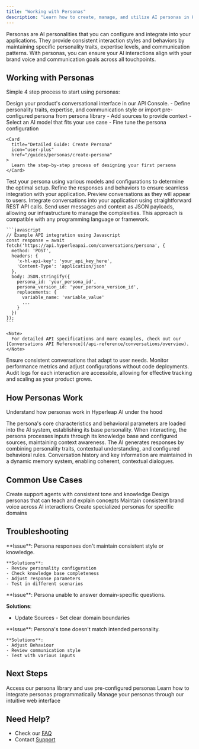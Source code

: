 ```yaml
---
title: "Working with Personas"
description: "Learn how to create, manage, and utilize AI personas in Hyperleap AI"
---
```


Personas are AI personalities that you can configure and integrate into your applications. They provide consistent interaction styles and behaviors by maintaining specific personality traits, expertise levels, and communication patterns. With personas, you can ensure your AI interactions align with your brand voice and communication goals across all touchpoints.

## Working with Personas

Simple 4 step process to start using personas:

<Steps>
  <Step title="Design Your Experience">
    Design your product's conversational interface in our API Console.
    - Define personality traits, expertise, and communication style or import pre-configured persona from persona library
    - Add sources to provide context
    - Select an AI model that fits your use case
    - Fine tune the persona configuration

    <Card
      title="Detailed Guide: Create Persona"
      icon="user-plus"
      href="/guides/personas/create-persona"
    >
      Learn the step-by-step process of designing your first persona
    </Card>

  </Step>

<Step title="Test in Playground">
  Test your persona using various models and configurations to determine the
  optimal setup. Refine the responses and behaviors to ensure seamless
  integration with your application. Preview conversations as they will appear
  to users.
</Step>

  <Step title="Integrate & Deploy">
    Integrate conversations into your application using straightforward REST API calls. Send user messages and context as JSON payloads, allowing our infrastructure to manage the complexities. This approach is compatible with any programming language or framework.

    ```javascript
    // Example API integration using Javascript
    const response = await fetch('https://api.hyperleapai.com/conversations/persona', {
      method: 'POST',
      headers: {
        'x-hl-api-key': 'your_api_key_here',
        'Content-Type': 'application/json'
      },
      body: JSON.stringify({
        persona_id: 'your_persona_id',
        persona_version_id: 'your_persona_version_id',
        replacements: {
          variable_name: 'variable_value'
          ...
        }
      })
    });
    ```

    <Note>
      For detailed API specifications and more examples, check out our [Conversations API Reference](/api-reference/conversations/overview).
    </Note>

  </Step>

  <Step title="Monitor & Scale">
    Ensure consistent conversations that adapt to user needs. Monitor performance metrics and adjust configurations without code deployments. Audit logs for each interaction are accessible, allowing for effective tracking and scaling as your product grows.

  </Step>
</Steps>

## How Personas Work

Understand how personas work in Hyperleap AI under the hood

<CardGroup cols={2}>
  <Card title="System Initialization" icon="gear">
    The persona's core characteristics and behavioral parameters are loaded into the AI system, establishing its base personality.
  </Card>

<Card title="Context Processing" icon="brain">
  When interacting, the persona processes inputs through its knowledge base and
  configured sources, maintaining context awareness.
</Card>

<Card title="Response Generation" icon="reply">
  The AI generates responses by combining personality traits, contextual
  understanding, and configured behavioral rules.
</Card>

  <Card title="Memory Management" icon="database">
    Conversation history and key information are maintained in a dynamic memory system, enabling coherent, contextual dialogues.
  </Card>
</CardGroup>

## Common Use Cases

<CardGroup cols={2}>
  <Card title="Customer Support">
    Create support agents with consistent tone and knowledge
  </Card>
  <Card title="Educational Tutors">
    Design personas that can teach and explain concepts
  </Card>
  <Card title="Brand Representatives">
    Maintain consistent brand voice across AI interactions
  </Card>
  <Card title="Expert Consultants">
    Create specialized personas for specific domains
  </Card>
</CardGroup>

## Troubleshooting

<AccordionGroup>
  <Accordion title="Inconsistent Responses">
    **Issue**: Persona responses don't maintain consistent style or knowledge.
    
    **Solutions**:
    - Review personality configuration
    - Check knowledge base completeness
    - Adjust response parameters
    - Test in different scenarios
  </Accordion>

<Accordion title="Knowledge Gaps">
  **Issue**: Persona unable to answer domain-specific questions.
   
  **Solutions**:
  - Update Sources - Set clear domain boundaries
</Accordion>

  <Accordion title="Tone Misalignment">
    **Issue**: Persona's tone doesn't match intended personality.
    
    **Solutions**:
    - Adjust Behaviour
    - Review communication style
    - Test with various inputs
  </Accordion>
</AccordionGroup>

## Next Steps

<CardGroup cols={3}>
  <Card
    title="Persona Library"
    icon="users"
    href="https://studio.hyperleapai.com/persona-library"
  >
    Access our persona library and use pre-configured personas
  </Card>
  <Card
    title="API Reference"
    icon="code"
    href="/api-reference/conversations/overview"
  >
    Learn how to integrate personas programmatically
  </Card>
  <Card
    title="Hyperleap AI Studio"
    icon="browser"
    href="https://studio.hyperleapai.com"
  >
    Manage your personas through our intuitive web interface
  </Card>
</CardGroup>

## Need Help?

- Check our [FAQ](/guides/faq)
- Contact [Support](mailto:support@hyperleap.ai)

